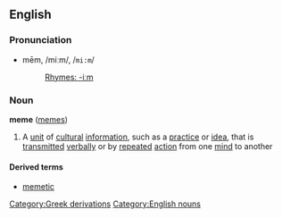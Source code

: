 ==English==
===Pronunciation=== 
*mēm, /miːm/, /<tt>mi:m</tt>/
*:[[Rhymes:English:-iːm|Rhymes: -iːm]]

===Noun===
{{wikipedia}}
'''meme''' ([[memes]])

#A [[unit]] of [[cultural]] [[information]], such as a [[practice]] or [[idea]], that is [[transmit]]ted [[verbally]] or by [[repeat]]ed [[action]] from one [[mind]] to another

====Derived terms====
*[[memetic]]

[[Category:Greek derivations]]
[[Category:English nouns]]